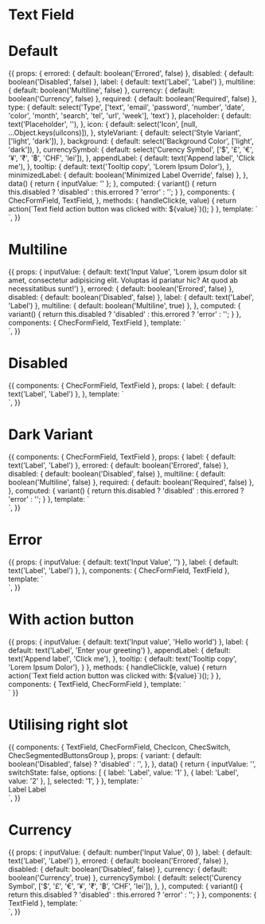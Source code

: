 
<Meta title="Form fields/Text field" component={TextField} />

# Text Field

<Props of={TextField} />

# Default

<Preview>
  <Story name="Defaults">
    {{
      props: {
        errored: {
          default: boolean('Errored', false)
        },
        disabled: {
          default: boolean('Disabled', false)
        },
        label: {
          default: text('Label', 'Label')
        },
        multiline: {
          default: boolean('Multiline', false)
        },
        currency: {
          default: boolean('Currency', false)
        },
        required: {
          default: boolean('Required', false)
        },
        type: {
          default: select('Type', ['text', 'email', 'password', 'number', 'date', 'color', 'month', 'search', 'tel', 'url', 'week'], 'text')
        },
        placeholder: {
          default: text('Placeholder', ''),
        },
        icon: {
          default: select('Icon', [null, ...Object.keys(uiIcons)]),
        },
        styleVariant: {
          default: select('Style Variant', ['light', 'dark']),
        },
        background: {
          default: select('Background Color', ['light', 'dark']),
        },
        currencySymbol: {
          default: select('Curency Symbol', ['$', '£', '€', '¥', '₹', '฿', 'CHF', 'lei']),
        },
        appendLabel: {
          default: text('Append label', 'Click me'),
        },
        tooltip: {
          default: text('Tooltip copy', 'Lorem Ipsum Dolor'),
        },
        minimizedLabel: {
          default: boolean('Minimized Label Override', false)
        },
      },
      data() {
        return { inputValue: '' };
      },
      computed: {
        variant() {
          return this.disabled ? 'disabled' : this.errored ? 'error' : '';
        }
      },
      components: {
        ChecFormField,
        TextField,
      },
      methods: {
        handleClick(e, value) {
          return action(`Text field action button was clicked with: ${value}`)();
        }
      },
      template: `
        <div class="py-16 flex justify-center" :class="{'bg-gray-700': background === 'dark'}">
          <ChecFormField
            :appendLabel="appendLabel"
            :tooltip="tooltip"
            :icon="icon"
            @action-click="handleClick"
            class="w-full max-w-sm"
          >
            <TextField
              name="input-name"
              :label="label"
              :multiline="multiline"
              placeholder="Example Placeholder"
              v-model="inputValue"
              :variant="variant"
              :style-variant="styleVariant"
              :type="type"
              :placeholder="placeholder"
              :required="required"
              :minimized-label="minimizedLabel"
              :currency="currency"
              :currencySymbol="currencySymbol"
              />
          </ChecFormField>
        </div>`,
    }}
  </Story>
</Preview>

# Multiline

<Preview>
  <Story name="Multiline">
    {{
      props: {
        inputValue: {
          default: text('Input Value', 'Lorem ipsum dolor sit amet, consectetur adipisicing elit. Voluptas id pariatur hic? At quod ab necessitatibus sunt!')
        },
        errored: {
          default: boolean('Errored', false)
        },
        disabled: {
          default: boolean('Disabled', false)
        },
        label: {
          default: text('Label', 'Label')
        },
        multiline: {
          default: boolean('Multiline', true)
        },
      },
      computed: {
        variant() {
          return this.disabled ? 'disabled' : this.errored ? 'error' : '';
        }
      },
      components: {
        ChecFormField,
        TextField
      },
      template: `
        <div class="py-16 flex justify-center">
          <ChecFormField
            class="w-full max-w-sm"
          >
            <TextField
              name="input-name"
              :label="label"
              :multiline="multiline"
              placeholder="Example Placeholder"
              v-model="inputValue"
              :variant="variant"
            />
          </ChecFormField>
        </div>`,
    }}
  </Story>
</Preview>

# Disabled

<Preview>
  <Story name="Disabled">
    {{
      components: {
        ChecFormField,
        TextField
      },
      props: {
        label: {
          default: text('Label', 'Label')
        },
      },
      template: `
        <div class="py-16 flex justify-center">
          <ChecFormField
            class="w-full max-w-sm"
          >
            <TextField
              name="input-name"
              :label="label"
              placeholder="Text Field Placeholder"
              variant="disabled"
            />
          </ChecFormField>
        </div>`,
    }}
  </Story>
</Preview>

# Dark Variant

<Preview>
  <Story name="Dark Style Variant">
    {{
      components: {
        ChecFormField,
        TextField
      },
      props: {
        label: {
          default: text('Label', 'Label')
        },
        errored: {
          default: boolean('Errored', false)
        },
        disabled: {
          default: boolean('Disabled', false)
        },
        multiline: {
          default: boolean('Multiline', false)
        },
        required: {
          default: boolean('Required', false)
        },
      },
      computed: {
        variant() {
          return this.disabled ? 'disabled' : this.errored ? 'error' : '';
        }
      },
      template: `
        <div class="py-16 flex justify-center bg-gray-700">
          <ChecFormField
            class="w-full max-w-sm"
          >
            <TextField
              name="input-name"
              :label="label"
              :style-variant="'dark'"
              placeholder="Text Field Placeholder"
              :multiline="multiline"
              :variant="variant"
              :required="required"
              bg-gray-700
            />
          </ChecFormField>
        </div>`,
    }}
  </Story>
</Preview>

# Error

<Preview>
  <Story name="Error">
    {{
      props: {
        inputValue: {
          default: text('Input Value', '')
        },
        label: {
          default: text('Label', 'Label')
        },
      },
      components: {
        ChecFormField,
        TextField
      },
      template: `
        <div class="py-16 flex justify-center">
          <ChecFormField
            class="w-full max-w-sm"
          >
            <TextField
              name="input-name"
              :label="label"
              class="w-full max-w-sm"
              placeholder="Text Field Placeholder"
              variant="error"
              v-model="inputValue"
            />
          </ChecFormField>
        </div>`,
    }}
  </Story>
</Preview>

# With action button

<Preview>
  <Story name="With action button">
    {{
      props: {
        inputValue: {
          default: text('Input value', 'Hello world')
        },
        label: {
          default: text('Label', 'Enter your greeting')
        },
        appendLabel: {
          default: text('Append label', 'Click me'),
        },
        tooltip: {
          default: text('Tooltip copy', 'Lorem Ipsum Dolor'),
        }
      },
      methods: {
        handleClick(e, value) {
          return action(`Text field action button was clicked with: ${value}`)();
        }
      },
      components: {
        TextField,
        ChecFormField
      },
      template: `
        <div class="py-16 flex justify-center">
          <ChecFormField
            class="w-full max-w-sm"
            :appendLabel="appendLabel"
            :tooltip="tooltip"
            @action-click="handleClick"
          >
            <TextField
                :label="label"
                v-model="inputValue"
              />
          </ChecFormField>
        </div>
      `
    }}
  </Story>
</Preview>

# Utilising right slot

<Preview>
  <Story name="Right slot">
    {{
      components: {
        TextField,
        ChecFormField,
        ChecIcon,
        ChecSwitch,
        ChecSegmentedButtonsGroup
      },
      props: {
        variant: {
          default: boolean('Disabled', false) ? 'disabled' : '',
        },
      },
      data() {
        return {
          inputValue: '',
          switchState: false,
          options: [
            { label: 'Label', value: '1' },
            { label: 'Label', value: '2' },
          ],
          selected: '1',
        }
      },
      template: `
        <div class="py-16 flex justify-center flex flex-col justify-center">
          <TextField
            label="With label"
            class="self-center w-full max-w-sm mb-4"
            v-model="inputValue"
            type="text"
            :variant="variant"
          >
            Label
          </TextField>
          <TextField
            label="With icon"
            class="self-center w-full max-w-sm mb-4"
            v-model="inputValue"
            type="text"
            :variant="variant"
          >
            <ChecIcon icon="calendar" class="w-4 h-4 text-gray-500" />
          </TextField>
          <TextField
            label="With switch"
            class="self-center w-full max-w-sm mb-4"
            v-model="inputValue"
            type="text"
            :variant="variant"
          >
            <ChecSwitch v-model="switchState">Label</ChecSwitch>
          </TextField>
          <TextField
            label="With segmented buttons"
            class="self-center w-full max-w-sm mb-4"
            v-model="inputValue"
            type="text"
            :variant="variant"
          >
            <ChecSegmentedButtonsGroup
              :options="options"
              v-model="selected"
            />
          </TextField>
        </div>`,
    }}
  </Story>
</Preview>

# Currency

<Preview>
  <Story name="Currency">
    {{
      props: {
        inputValue: {
          default: number('Input Value', 0)
        },
        label: {
          default: text('Label', 'Label')
        },
        errored: {
          default: boolean('Errored', false)
        },
        disabled: {
          default: boolean('Disabled', false)
        },
        currency: {
          default: boolean('Currency', true)
        },
        currencySymbol: {
          default: select('Curency Symbol', ['$', '£', '€', '¥', '₹', '฿', 'CHF', 'lei']),
        },
      },
      computed: {
        variant() {
          return this.disabled ? 'disabled' : this.errored ? 'error' : '';
        }
      },
      components: {
        TextField
      },
      template: `
        <div class="py-16 flex justify-center">
          <TextField
            name="input-name"
            :label="label"
            class="w-full max-w-sm"
            :variant="variant"
            :currency="currency"
            v-model="inputValue"
            :currencySymbol="'CHF'"
          />
        </div>`,
    }}
  </Story>
</Preview>
